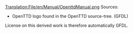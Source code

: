 [[Translation:File/en/Manual/OpenttdManual.png]]
Sources:
* OpenTTD logo found in the OpenTTD source-tree. (GFDL)

License on this derived work is therefore automatically GFDL.